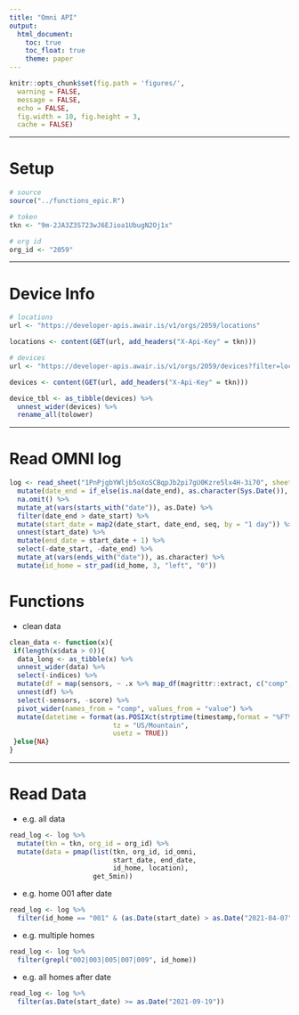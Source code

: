 ```yaml
---
title: "Omni API"
output:
  html_document:
    toc: true
    toc_float: true
    theme: paper
---
```


```r
knitr::opts_chunk$set(fig.path = 'figures/',
  warning = FALSE,
  message = FALSE,
  echo = FALSE,
  fig.width = 10, fig.height = 3,
  cache = FALSE)
```

---

# Setup

```r
# source
source("../functions_epic.R")

# token
tkn <- "9m-2JA3Z3S723wJ6EJioa1UbugN2Oj1x"

# org id
org_id <- "2059"
```

---

# Device Info

```r
# locations
url <- "https://developer-apis.awair.is/v1/orgs/2059/locations"

locations <- content(GET(url, add_headers("X-Api-Key" = tkn)))

# devices
url <- "https://developer-apis.awair.is/v1/orgs/2059/devices?filter=location_id=2805&page_size=120"

devices <- content(GET(url, add_headers("X-Api-Key" = tkn)))

device_tbl <- as_tibble(devices) %>%
  unnest_wider(devices) %>%
  rename_all(tolower)
```

---

# Read OMNI log

```r
log <- read_sheet("1PnPjgbYWljb5oXoSCBqpJb2pi7gU0Kzre5lx4H-3i70", sheet = "omni") %>%
  mutate(date_end = if_else(is.na(date_end), as.character(Sys.Date()), date_end)) %>%
  na.omit() %>%
  mutate_at(vars(starts_with("date")), as.Date) %>%
  filter(date_end > date_start) %>%
  mutate(start_date = map2(date_start, date_end, seq, by = "1 day")) %>%
  unnest(start_date) %>%
  mutate(end_date = start_date + 1) %>%
  select(-date_start, -date_end) %>%
  mutate_at(vars(ends_with("date")), as.character) %>%
  mutate(id_home = str_pad(id_home, 3, "left", "0"))
```
 
# Functions 

* clean data

```r
clean_data <- function(x){
 if(length(x$data > 0)){
  data_long <- as_tibble(x) %>%
  unnest_wider(data) %>%
  select(-indices) %>%
  mutate(df = map(sensors, ~ .x %>% map_df(magrittr::extract, c("comp", "value")))) %>%
  unnest(df) %>%
  select(-sensors, -score) %>%
  pivot_wider(names_from = "comp", values_from = "value") %>%
  mutate(datetime = format(as.POSIXct(strptime(timestamp,format = "%FT%H:%M:%S",tz = "GMT")),
                          tz = "US/Mountain",
                          usetz = TRUE))
 }else{NA}
}
```


---

# Read Data

* e.g. all data

```r
read_log <- log %>%
  mutate(tkn = tkn, org_id = org_id) %>%
  mutate(data = pmap(list(tkn, org_id, id_omni,
                          start_date, end_date,
                          id_home, location),
                     get_5min))
```

* e.g. home 001 after date

```r
read_log <- log %>%
  filter(id_home == "001" & (as.Date(start_date) > as.Date("2021-04-07")))
```

* e.g. multiple homes

```r
read_log <- log %>%
  filter(grepl("002|003|005|007|009", id_home))
```

* e.g. all homes after date

```r
read_log <- log %>%
  filter(as.Date(start_date) >= as.Date("2021-09-19"))
```


